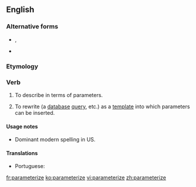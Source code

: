 ==English==

===Alternative forms===
* {{l|en|parameterise}}, {{l|en|parametrise}} {{qualifier|UK}}
* {{l|en|parametrize}} {{qualifier|US}}

===Etymology===
{{suffix|parameter|ize|lang=en}}

===Verb===
{{en-verb|parameteriz}}

# {{label|en|transitive}} To describe in terms of parameters.
# {{label|en|databases|programming|transitive}} To rewrite (a [[database]] [[query]], etc.) as a [[template]] into which parameters can be inserted.

====Usage notes====
* Dominant modern spelling in US.

====Translations====
{{trans-top|to describe in terms of parameters}}
{{trans-mid}}
{{trans-bottom}}

{{trans-top|to write (a database query) as a template into which parameters can be inserted}}
* Portuguese: {{t|pt|parametrizar}}
{{trans-mid}}
{{trans-bottom}}

[[fr:parameterize]]
[[ko:parameterize]]
[[vi:parameterize]]
[[zh:parameterize]]